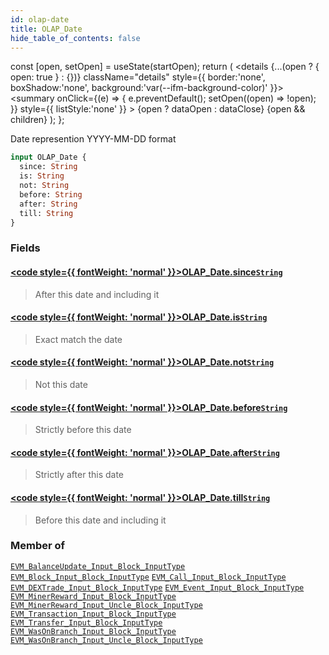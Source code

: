 ```yaml
---
id: olap-date
title: OLAP_Date
hide_table_of_contents: false
---
```







  const [open, setOpen] = useState(startOpen);
  return (
    <details {...(open ? { open: true } : {})} className="details" style={{ border:'none', boxShadow:'none', background:'var(--ifm-background-color)' }}>
      <summary
        onClick={(e) => {
          e.preventDefault();
          setOpen((open) => !open);
        }}
        style={{ listStyle:'none' }}
      >
      {open ? dataOpen : dataClose}
      </summary>
      {open && children}
    </details>
  );
};




Date represention YYYY-MM-DD format


```graphql
input OLAP_Date {
  since: String
  is: String
  not: String
  before: String
  after: String
  till: String
}
```




### Fields

#### [<code style={{ fontWeight: 'normal' }}>OLAP_Date.<b>since</b></code>](#)<Bullet />[`String`](/docs/graphql-reference/scalars/string) <Badge class="secondary" text="scalar"/>
> After this date and including it
> 

#### [<code style={{ fontWeight: 'normal' }}>OLAP_Date.<b>is</b></code>](#)<Bullet />[`String`](/docs/graphql-reference/scalars/string) <Badge class="secondary" text="scalar"/>
> Exact match the date
> 

#### [<code style={{ fontWeight: 'normal' }}>OLAP_Date.<b>not</b></code>](#)<Bullet />[`String`](/docs/graphql-reference/scalars/string) <Badge class="secondary" text="scalar"/>
> Not this date
> 

#### [<code style={{ fontWeight: 'normal' }}>OLAP_Date.<b>before</b></code>](#)<Bullet />[`String`](/docs/graphql-reference/scalars/string) <Badge class="secondary" text="scalar"/>
> Strictly before this date
> 

#### [<code style={{ fontWeight: 'normal' }}>OLAP_Date.<b>after</b></code>](#)<Bullet />[`String`](/docs/graphql-reference/scalars/string) <Badge class="secondary" text="scalar"/>
> Strictly after this date
> 

#### [<code style={{ fontWeight: 'normal' }}>OLAP_Date.<b>till</b></code>](#)<Bullet />[`String`](/docs/graphql-reference/scalars/string) <Badge class="secondary" text="scalar"/>
> Before this date and including it
> 



### Member of

[`EVM_BalanceUpdate_Input_Block_InputType`](/docs/graphql-reference/inputs/evm-balance-update-input-block-input-type)  <Badge class="secondary" text="input"/><Bullet />[`EVM_Block_Input_Block_InputType`](/docs/graphql-reference/inputs/evm-block-input-block-input-type)  <Badge class="secondary" text="input"/><Bullet />[`EVM_Call_Input_Block_InputType`](/docs/graphql-reference/inputs/evm-call-input-block-input-type)  <Badge class="secondary" text="input"/><Bullet />[`EVM_DEXTrade_Input_Block_InputType`](/docs/graphql-reference/inputs/evm-dextrade-input-block-input-type)  <Badge class="secondary" text="input"/><Bullet />[`EVM_Event_Input_Block_InputType`](/docs/graphql-reference/inputs/evm-event-input-block-input-type)  <Badge class="secondary" text="input"/><Bullet />[`EVM_MinerReward_Input_Block_InputType`](/docs/graphql-reference/inputs/evm-miner-reward-input-block-input-type)  <Badge class="secondary" text="input"/><Bullet />[`EVM_MinerReward_Input_Uncle_Block_InputType`](/docs/graphql-reference/inputs/evm-miner-reward-input-uncle-block-input-type)  <Badge class="secondary" text="input"/><Bullet />[`EVM_Transaction_Input_Block_InputType`](/docs/graphql-reference/inputs/evm-transaction-input-block-input-type)  <Badge class="secondary" text="input"/><Bullet />[`EVM_Transfer_Input_Block_InputType`](/docs/graphql-reference/inputs/evm-transfer-input-block-input-type)  <Badge class="secondary" text="input"/><Bullet />[`EVM_WasOnBranch_Input_Block_InputType`](/docs/graphql-reference/inputs/evm-was-on-branch-input-block-input-type)  <Badge class="secondary" text="input"/><Bullet />[`EVM_WasOnBranch_Input_Uncle_Block_InputType`](/docs/graphql-reference/inputs/evm-was-on-branch-input-uncle-block-input-type)  <Badge class="secondary" text="input"/>

